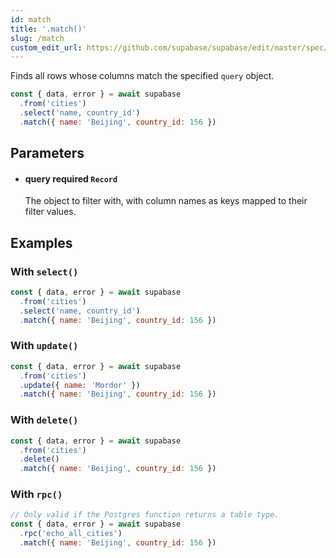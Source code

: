 ```yaml
---
id: match
title: '.match()'
slug: /match
custom_edit_url: https://github.com/supabase/supabase/edit/master/spec/supabase_js_v2_legacy.yml
---
```



Finds all rows whose columns match the specified `query` object.

```js
const { data, error } = await supabase
  .from('cities')
  .select('name, country_id')
  .match({ name: 'Beijing', country_id: 156 })
```

## Parameters

<ul className="method-list-group">
  
<li className="method-list-item">
  <h4 className="method-list-item-label">
    <span className="method-list-item-label-name">
      query
    </span>
    <span className="method-list-item-label-badge required">
      required
    </span>
    <span className="method-list-item-validation">
      <code>Record</code>
    </span>
  </h4>
  <div class="method-list-item-description">

The object to filter with, with column names as keys mapped
to their filter values.

  </div>
  
</li>

</ul>

## Examples

### With `select()`

```js
const { data, error } = await supabase
  .from('cities')
  .select('name, country_id')
  .match({ name: 'Beijing', country_id: 156 })
```

### With `update()`

```js
const { data, error } = await supabase
  .from('cities')
  .update({ name: 'Mordor' })
  .match({ name: 'Beijing', country_id: 156 })
```

### With `delete()`

```js
const { data, error } = await supabase
  .from('cities')
  .delete()
  .match({ name: 'Beijing', country_id: 156 })
```

### With `rpc()`

```js
// Only valid if the Postgres function returns a table type.
const { data, error } = await supabase
  .rpc('echo_all_cities')
  .match({ name: 'Beijing', country_id: 156 })
```
